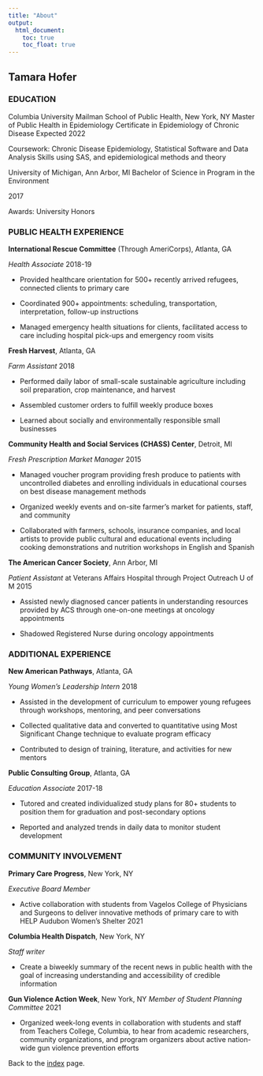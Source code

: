 ```yaml
---
title: "About"
output: 
  html_document:
    toc: true
    toc_float: true
---
```


## Tamara Hofer


### **EDUCATION**

Columbia University Mailman School of Public Health, New York, NY
Master of Public Health in Epidemiology Certificate in Epidemiology of Chronic Disease	 Expected 2022

Coursework: Chronic Disease Epidemiology, Statistical Software and Data Analysis Skills using SAS, and epidemiological methods and theory 

University of Michigan, Ann Arbor, MI
Bachelor of Science in Program in the Environment 	


2017

Awards: University Honors 

### **PUBLIC HEALTH EXPERIENCE**

**International Rescue Committee** (Through AmeriCorps), Atlanta, GA

*Health Associate*	2018-19

- Provided healthcare orientation for 500+ recently arrived refugees, connected clients to primary care

- Coordinated 900+ appointments: scheduling, transportation, interpretation, follow-up instructions 

- Managed emergency health situations for clients, facilitated access to care including hospital pick-ups and emergency room visits

**Fresh Harvest**, Atlanta, GA 

*Farm Assistant*	2018

- Performed daily labor of small-scale sustainable agriculture including soil preparation, crop maintenance, and harvest

- Assembled customer orders to fulfill weekly produce boxes

- Learned about socially and environmentally responsible small businesses 

**Community Health and Social Services (CHASS) Center**, Detroit, MI

*Fresh Prescription Market Manager*	2015

- Managed voucher program providing fresh produce to patients with uncontrolled diabetes and enrolling individuals in educational courses on best disease management methods 

- Organized weekly events and on-site farmer’s market for patients, staff, and community

- Collaborated with farmers, schools, insurance companies, and local artists to provide public cultural and educational events including cooking demonstrations and nutrition workshops in English and Spanish 

**The American Cancer Society**, Ann Arbor, MI

*Patient Assistant* at Veterans Affairs Hospital through Project Outreach U of M	2015

- Assisted newly diagnosed cancer patients in understanding resources provided by ACS through one-on-one meetings at oncology appointments

- Shadowed Registered Nurse during oncology appointments

### **ADDITIONAL EXPERIENCE**
**New American Pathways**, Atlanta, GA 

*Young Women’s Leadership Intern*	2018 

- Assisted in the development of curriculum to empower young refugees through workshops, mentoring, and peer conversations 

- Collected qualitative data and converted to quantitative using Most Significant Change technique to evaluate program efficacy

- Contributed to design of training, literature, and activities for new mentors 

**Public Consulting Group**, Atlanta, GA

*Education Associate*	2017-18

- Tutored and created individualized study plans for 80+ students to position them for graduation and post-secondary options

- Reported and analyzed trends in daily data to monitor student development

### **COMMUNITY INVOLVEMENT** 
**Primary Care Progress**, New York, NY

*Executive Board Member*

- Active collaboration with students from Vagelos College of Physicians and Surgeons to deliver innovative methods of primary care to with HELP Audubon Women’s Shelter
	2021


**Columbia Health Dispatch**, New York, NY

*Staff writer*

- Create a biweekly summary of the recent news in public health with the goal of increasing understanding and accessibility of credible information

**Gun Violence Action Week**, New York, NY
*Member of Student Planning Committee*        2021

- Organized week-long events in collaboration with students and staff from Teachers College, Columbia, to hear from academic researchers, community organizations, and program organizers about active nation-wide gun violence prevention efforts








Back to the [index](index.html) page. 


